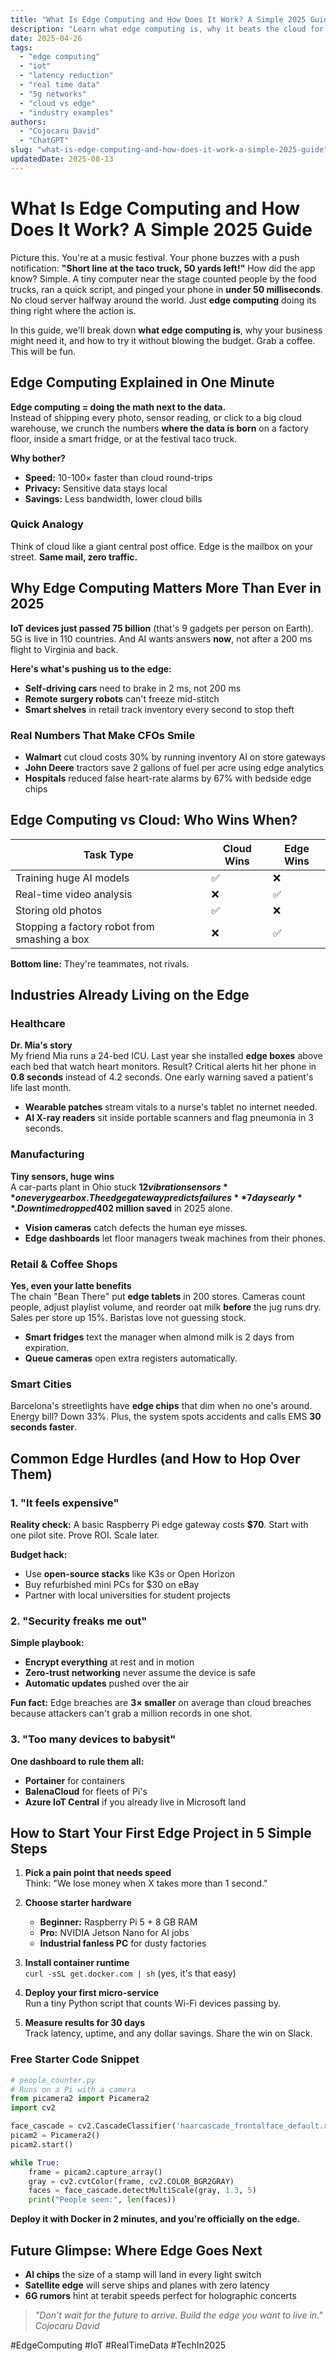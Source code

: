 ```yaml
---
title: "What Is Edge Computing and How Does It Work? A Simple 2025 Guide"
description: "Learn what edge computing is, why it beats the cloud for speed, and how to start using it in your business today. Real examples from hospitals to coffee shops."
date: 2025-04-26
tags:
  - "edge computing"
  - "iot"
  - "latency reduction"
  - "real time data"
  - "5g networks"
  - "cloud vs edge"
  - "industry examples"
authors:
  - "Cojocaru David"
  - "ChatGPT"
slug: "what-is-edge-computing-and-how-does-it-work-a-simple-2025-guide"
updatedDate: 2025-08-13
---
```


# What Is Edge Computing and How Does It Work? A Simple 2025 Guide

Picture this. You're at a music festival. Your phone buzzes with a push notification: **"Short line at the taco truck, 50 yards left!"** How did the app know? Simple. A tiny computer near the stage counted people by the food trucks, ran a quick script, and pinged your phone in **under 50 milliseconds**. No cloud server halfway around the world. Just **edge computing** doing its thing right where the action is.

In this guide, we'll break down **what edge computing is**, why your business might need it, and how to try it without blowing the budget. Grab a coffee. This will be fun.

## Edge Computing Explained in One Minute

**Edge computing = doing the math next to the data.**  
Instead of shipping every photo, sensor reading, or click to a big cloud warehouse, we crunch the numbers **where the data is born** on a factory floor, inside a smart fridge, or at the festival taco truck.

**Why bother?**  
- **Speed:** 10-100× faster than cloud round-trips  
- **Privacy:** Sensitive data stays local  
- **Savings:** Less bandwidth, lower cloud bills

### Quick Analogy
Think of cloud like a giant central post office. Edge is the mailbox on your street. **Same mail, zero traffic.**

## Why Edge Computing Matters More Than Ever in 2025

**IoT devices just passed 75 billion** (that's 9 gadgets per person on Earth). 5G is live in 110 countries. And AI wants answers **now**, not after a 200 ms flight to Virginia and back.

**Here's what's pushing us to the edge:**

- **Self-driving cars** need to brake in 2 ms, not 200 ms  
- **Remote surgery robots** can't freeze mid-stitch  
- **Smart shelves** in retail track inventory every second to stop theft

### Real Numbers That Make CFOs Smile
- **Walmart** cut cloud costs 30% by running inventory AI on store gateways  
- **John Deere** tractors save 2 gallons of fuel per acre using edge analytics  
- **Hospitals** reduced false heart-rate alarms by 67% with bedside edge chips

## Edge Computing vs Cloud: Who Wins When?

| Task Type | Cloud Wins | Edge Wins |
|---|---|---|
| Training huge AI models | ✅ | ❌ |
| Real-time video analysis | ❌ | ✅ |
| Storing old photos | ✅ | ❌ |
| Stopping a factory robot from smashing a box | ❌ | ✅ |

**Bottom line:** They're teammates, not rivals.

## Industries Already Living on the Edge

### Healthcare
**Dr. Mia's story**  
My friend Mia runs a 24-bed ICU. Last year she installed **edge boxes** above each bed that watch heart monitors. Result? Critical alerts hit her phone in **0.8 seconds** instead of 4.2 seconds. One early warning saved a patient's life last month.

- **Wearable patches** stream vitals to a nurse's tablet no internet needed.  
- **AI X-ray readers** sit inside portable scanners and flag pneumonia in 3 seconds.

### Manufacturing
**Tiny sensors, huge wins**  
A car-parts plant in Ohio stuck **$12 vibration sensors** on every gearbox. The edge gateway predicts failures **7 days early**. Downtime dropped 40%. That's **$2 million saved** in 2025 alone.

- **Vision cameras** catch defects the human eye misses.  
- **Edge dashboards** let floor managers tweak machines from their phones.

### Retail & Coffee Shops
**Yes, even your latte benefits**  
The chain "Bean There" put **edge tablets** in 200 stores. Cameras count people, adjust playlist volume, and reorder oat milk **before** the jug runs dry. Sales per store up 15%. Baristas love not guessing stock.

- **Smart fridges** text the manager when almond milk is 2 days from expiration.  
- **Queue cameras** open extra registers automatically.

### Smart Cities
Barcelona's streetlights have **edge chips** that dim when no one's around. Energy bill? Down 33%. Plus, the system spots accidents and calls EMS **30 seconds faster**.

## Common Edge Hurdles (and How to Hop Over Them)

### 1. "It feels expensive"
**Reality check:** A basic Raspberry Pi edge gateway costs **$70**. Start with one pilot site. Prove ROI. Scale later.

**Budget hack:**  
- Use **open-source stacks** like K3s or Open Horizon  
- Buy refurbished mini PCs for $30 on eBay  
- Partner with local universities for student projects

### 2. "Security freaks me out"
**Simple playbook:**  
- **Encrypt everything** at rest and in motion  
- **Zero-trust networking** never assume the device is safe  
- **Automatic updates** pushed over the air

**Fun fact:** Edge breaches are **3× smaller** on average than cloud breaches because attackers can't grab a million records in one shot.

### 3. "Too many devices to babysit"
**One dashboard to rule them all:**  
- **Portainer** for containers  
- **BalenaCloud** for fleets of Pi's  
- **Azure IoT Central** if you already live in Microsoft land

## How to Start Your First Edge Project in 5 Simple Steps

1. **Pick a pain point that needs speed**  
   Think: "We lose money when X takes more than 1 second."

2. **Choose starter hardware**  
   - **Beginner:** Raspberry Pi 5 + 8 GB RAM  
   - **Pro:** NVIDIA Jetson Nano for AI jobs  
   - **Industrial fanless PC** for dusty factories

3. **Install container runtime**  
   `curl -sSL get.docker.com | sh` (yes, it's that easy)

4. **Deploy your first micro-service**  
   Run a tiny Python script that counts Wi-Fi devices passing by.

5. **Measure results for 30 days**  
   Track latency, uptime, and any dollar savings. Share the win on Slack.

### Free Starter Code Snippet
```python
# people_counter.py
# Runs on a Pi with a camera
from picamera2 import Picamera2
import cv2

face_cascade = cv2.CascadeClassifier('haarcascade_frontalface_default.xml')
picam2 = Picamera2()
picam2.start()

while True:
    frame = picam2.capture_array()
    gray = cv2.cvtColor(frame, cv2.COLOR_BGR2GRAY)
    faces = face_cascade.detectMultiScale(gray, 1.3, 5)
    print("People seen:", len(faces))
```

**Deploy it with Docker in 2 minutes, and you're officially on the edge.**

## Future Glimpse: Where Edge Goes Next

- **AI chips** the size of a stamp will land in every light switch  
- **Satellite edge** will serve ships and planes with zero latency  
- **6G rumors** hint at terabit speeds perfect for holographic concerts

> _"Don't wait for the future to arrive. Build the edge you want to live in."_   *Cojocaru David*

#EdgeComputing #IoT #RealTimeData #TechIn2025